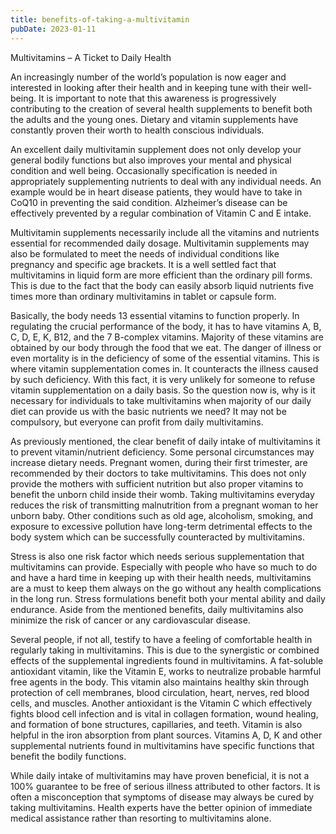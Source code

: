 ```yaml
---
title: benefits-of-taking-a-multivitamin
pubDate: 2023-01-11
---
```


Multivitamins – A Ticket to Daily Health


An increasingly number of the world’s population is now eager and interested in looking after their health and in keeping tune with their well-being. It is important to note that this awareness is progressively contributing to the creation of several health supplements to benefit both the adults and the young ones. Dietary and vitamin supplements have constantly proven their worth to health conscious individuals.

An excellent daily multivitamin supplement does not only develop your general bodily functions but also improves your mental and physical condition and well being. Occasionally specification is needed in appropriately supplementing nutrients to deal with any individual needs. An example would be in heart disease patients, they would have to take in CoQ10 in preventing the said condition. Alzheimer’s disease can be effectively prevented by a regular combination of Vitamin C and E intake.

Multivitamin supplements necessarily include all the vitamins and nutrients essential for recommended daily dosage. Multivitamin supplements may also be formulated to meet the needs of individual conditions like pregnancy and specific age brackets. It is a well settled fact that multivitamins in liquid form are more efficient than the ordinary pill forms. This is due to the fact that the body can easily absorb liquid nutrients five times more than ordinary multivitamins in tablet or capsule form.

Basically, the body needs 13 essential vitamins to function properly. In regulating the crucial performance of the body, it has to have vitamins A, B, C, D, E, K, B12, and the 7 B-complex vitamins. Majority of these vitamins are obtained by our body through the food that we eat. The danger of illness or even mortality is in the deficiency of some of the essential vitamins. This is where vitamin supplementation comes in. It counteracts the illness caused by such deficiency. With this fact, it is very unlikely for someone to refuse vitamin supplementation on a daily basis. So the question now is, why is it necessary for individuals to take multivitamins when majority of our daily diet can provide us with the basic nutrients we need? It may not be compulsory, but everyone can profit from daily multivitamins.

As previously mentioned, the clear benefit of daily intake of multivitamins it to prevent vitamin/nutrient deficiency. Some personal circumstances may increase dietary needs. Pregnant women, during their first trimester, are recommended by their doctors to take multivitamins. This does not only provide the mothers with sufficient nutrition but also proper vitamins to benefit the unborn child inside their womb. Taking multivitamins everyday reduces the risk of transmitting malnutrition from a pregnant woman to her unborn baby. Other conditions such as old age, alcoholism, smoking, and exposure to excessive pollution have long-term detrimental effects to the body system which can be successfully counteracted by multivitamins.

Stress is also one risk factor which needs serious supplementation that multivitamins can provide. Especially with people who have so much to do and have a hard time in keeping up with their health needs, multivitamins are a must to keep them always on the go without any health complications in the long run. Stress formulations benefit both your mental ability and daily endurance. Aside from the mentioned benefits, daily multivitamins also minimize the risk of cancer or any cardiovascular disease.

Several people, if not all, testify to have a feeling of comfortable health in regularly taking in multivitamins. This is due to the synergistic or combined effects of the supplemental ingredients found in multivitamins. A fat-soluble antioxidant vitamin, like the Vitamin E, works to neutralize probable harmful free agents in the body. This vitamin also maintains healthy skin through protection of cell membranes, blood circulation, heart, nerves, red blood cells, and muscles. Another antioxidant is the Vitamin C which effectively fights blood cell infection and is vital in collagen formation, wound healing, and formation of bone structures, capillaries, and teeth. Vitamin is also helpful in the iron absorption from plant sources. Vitamins A, D, K and other supplemental nutrients found in multivitamins have specific functions that benefit the bodily functions.

While daily intake of multivitamins may have proven beneficial, it is not a 100% guarantee to be free of serious illness attributed to other factors. It is often a misconception that symptoms of disease may always be cured by taking multivitamins. Health experts have the better opinion of immediate medical assistance rather than resorting to multivitamins alone.